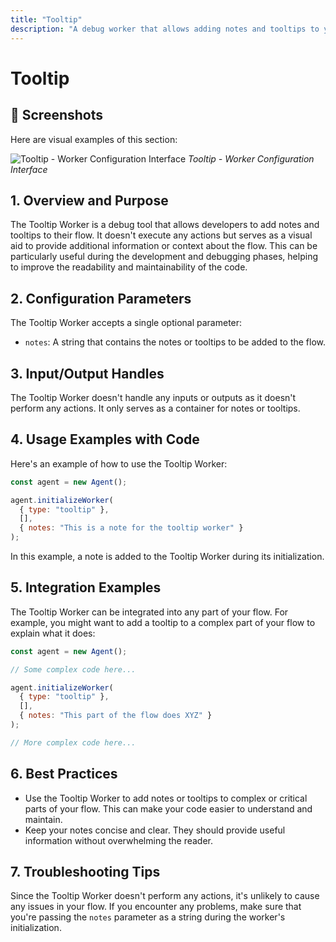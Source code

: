 ```yaml
---
title: "Tooltip"
description: "A debug worker that allows adding notes and tooltips to your flow"
---
```


# Tooltip

## 📸 Screenshots

Here are visual examples of this section:

![Tooltip - Worker Configuration Interface](/images/screenshots/workers/tooltip.png)
*Tooltip - Worker Configuration Interface*




## 1. Overview and Purpose

The Tooltip Worker is a debug tool that allows developers to add notes and tooltips to their flow. It doesn't execute any actions but serves as a visual aid to provide additional information or context about the flow. This can be particularly useful during the development and debugging phases, helping to improve the readability and maintainability of the code.

## 2. Configuration Parameters

The Tooltip Worker accepts a single optional parameter:

- `notes`: A string that contains the notes or tooltips to be added to the flow.

## 3. Input/Output Handles

The Tooltip Worker doesn't handle any inputs or outputs as it doesn't perform any actions. It only serves as a container for notes or tooltips.

## 4. Usage Examples with Code

Here's an example of how to use the Tooltip Worker:

```javascript
const agent = new Agent();

agent.initializeWorker(
  { type: "tooltip" },
  [],
  { notes: "This is a note for the tooltip worker" }
);
```

In this example, a note is added to the Tooltip Worker during its initialization.

## 5. Integration Examples

The Tooltip Worker can be integrated into any part of your flow. For example, you might want to add a tooltip to a complex part of your flow to explain what it does:

```javascript
const agent = new Agent();

// Some complex code here...

agent.initializeWorker(
  { type: "tooltip" },
  [],
  { notes: "This part of the flow does XYZ" }
);

// More complex code here...
```

## 6. Best Practices

- Use the Tooltip Worker to add notes or tooltips to complex or critical parts of your flow. This can make your code easier to understand and maintain.
- Keep your notes concise and clear. They should provide useful information without overwhelming the reader.

## 7. Troubleshooting Tips

Since the Tooltip Worker doesn't perform any actions, it's unlikely to cause any issues in your flow. If you encounter any problems, make sure that you're passing the `notes` parameter as a string during the worker's initialization.